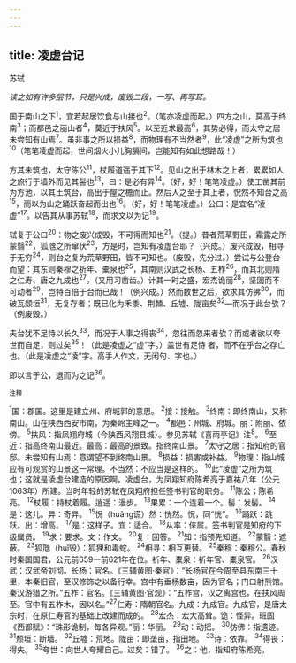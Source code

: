 ```yaml
---
---
---
```

title: 凌虚台记
---



苏轼

*读之如有许多层节，只是兴成，废毁二段，一写、再写耳。*

国于南山之下<sup>1</sup>，宜若起居饮食与山接也<sup>2</sup>。（笔亦凌虚而起。）四方之山，莫高于终南<sup>3</sup>；而都邑之丽山者<sup>4</sup>，莫近于扶风<sup>5</sup>。以至近求最高<sup>6</sup>，其势必得，而太守之居未尝知有山焉<sup>7</sup>。虽非事之所以损益<sup>8</sup>，而物理有不当然者<sup>9</sup>，此“凌虚”之所为筑也<sup>10</sup>（笔笔凌虚而起，世间烟火小儿胸膈间，岂能知有如此想路哉！）

方其未筑也，太守陈公<sup>11</sup>，杖履道遥于其下<sup>12</sup>。见山之出于林木之上者，累累如人之旅行于墙外而见其髻也<sup>13</sup>，曰：是必有异<sup>14</sup>。（好，好！笔笔凌虚。）使工凿其前为方池，以其土筑台，高出于屋之檐而止。然后人之至于其上者，怳然不知台之高<sup>15</sup>，而以为山之踊跃奋起而出也<sup>16</sup>。（好，好！笔笔凌虚。）公曰：是宜名“凌虚”<sup>17</sup>。以告其从事苏轼<sup>18</sup>，而求文以为记<sup>19</sup>。

轼复于公曰<sup>20</sup>：物之废兴成毁，不可得而知也<sup>21</sup>。（提。）昔者荒草野田，霜露之所蒙翳<sup>22</sup>，狐虺之所窜伏<sup>23</sup>，方是时，岂知有凌虚台耶？（兴成。）废兴成毁，相寻于无穷<sup>24</sup>，则台之复为荒草野田，皆不可知也。（废毁，先分过。）尝试与公登台而望：其东则秦穆之祈年、橐泉也<sup>25</sup>，其南则汉武之长杨、五柞<sup>26</sup>，而其北则隋之仁寿、唐之九成也<sup>27</sup>。（又用习凿齿。）计其一时之盛，宏杰诡丽<sup>28</sup>，坚固而不可动者<sup>29</sup>，岂特百倍于台而已哉！（例兴成。）然而数世之后，欲求其仿佛<sup>30</sup>，而破瓦颓垣<sup>31</sup>，无复存者；既已化为禾黍、荆棘、丘墟、陇亩矣<sup>32</sup>—而况于此台欤？（例废毁。）

夫台犹不足恃以长久<sup>33</sup>，而况于人事之得丧<sup>34</sup>，忽往而忽来者欤？而或者欲以夸世而自足，则过矣<sup>35</sup>！（此是凌虚之“虚”字。）盖世有足恃
者，而不在乎台之存亡也。（此是凌虚之“凌”字。高手人作文，无闲句、字也。）

即以言于公，退而为之记<sup>36</sup>。

<sup>注释</sup>

<sup>1</sup>国：郡国。这里是建立州、府城郭的意思。
<sup>2</sup>接：接触。
<sup>3</sup>终南：即终南山，又称南山。山在陕西西安市南，为秦岭主峰之一。
<sup>4</sup>都邑：州城、府城。丽：附丽、依傍。
<sup>5</sup>扶风：指凤翔府城（今陕西风翔县城）。参见苏轼《喜雨亭记》注<sup>8</sup>。
<sup>6</sup>至近：指高终南山最近。最高：最高的景致。指终南山景。
<sup>7</sup>太守之居：指知府的官邸。未尝知有山焉：意谓望不到终南山景。
<sup>8</sup>损益：损害或补益。
<sup>9</sup>物理：指山城应有可观赏的山景这一常理。不当然：不应当是这样的。
<sup>10</sup>此“凌虚”之所为筑也；这就是凌虚台建造的原因啊。凌虚台，为凤翔知府陈希亮于嘉祐八年（公元1063年）所建。当时年轻的苏轼在凤翔府担任签书判官的职务。
<sup>11</sup>陈公；陈希亮。
<sup>12</sup>杖履：持杖着履。逍遥：漫步。
<sup>13</sup>果累：一个连着一个。髻：发髻。
<sup>14</sup>是：这儿。异：奇异。
<sup>15</sup>怳（huǎng谎）然：恍然。怳，同“恍”。
<sup>16</sup>踊跃：跳跃。出：增高。
<sup>17</sup>是：这样子。宜：适合。
<sup>18</sup>从率：俫属。签书判官是知府的下级属员。
<sup>19</sup>求：要求。文：作文。
<sup>20</sup>复：回答。
<sup>21</sup>知：指预先知道。
<sup>22</sup>蒙翳：遮蔽。
<sup>23</sup>狐虺（huǐ毁）：狐狸和毒蛇。
<sup>24</sup>相寻：相互更替。
<sup>25</sup>秦穆：秦穆公。春秋时秦国国君，公元前659一前621年在位。祈年、橐泉：祈年官、橐泉官。
<sup>26</sup>汉武：汉武帝刘彻。长杨：官名。《三辅黄图·秦官》：“长杨官在今周至县东南三十里，本秦旧官，至汉修饰之以备行幸。宫中有垂杨数亩，因为官名；门曰射熊馆。秦汉游猎之所。”五柞：官名。《三辅黄图·官观》：“五柞宫，汉之离宫也，在扶风周至。官中有五柞木，因以名。”<sup>27</sup>仁寿：隋朝官名。九成：九成官。九成官，是唐太宗时，在原仁寿官的基础上改建而成的。
<sup>28</sup>宏杰：宏大高耸。诡：怪异。班固《西都赋》：“珠形诡制，每各异观。”丽：华丽。
<sup>29</sup>动：动摇。
<sup>30</sup>仿佛：指遗迹。
<sup>31</sup>颓垣：断墙。
<sup>32</sup>丘墟：荒地。陇亩：即垄亩，指田地。
<sup>33</sup>诗：依靠。
<sup>34</sup>得丧：得失。
<sup>35</sup>夸世：向世人夸耀自己。过矣：错了。
<sup>36</sup>之：他，指知府陈希亮。